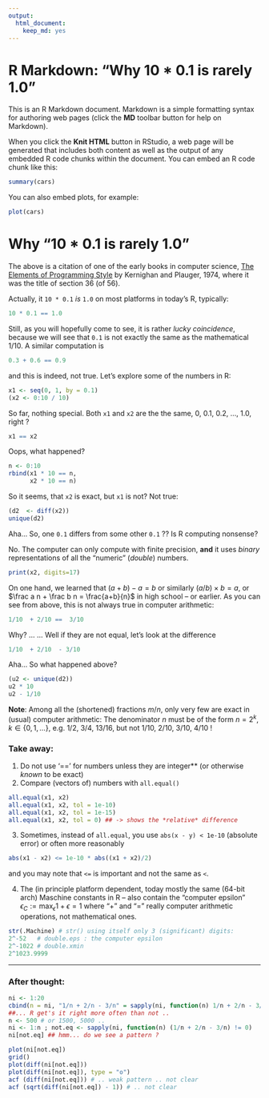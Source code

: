 ```yaml
---
output:
  html_document:
    keep_md: yes
---
```

R Markdown:  "Why 10 * 0.1 is rarely 1.0"
========================================================

This is an R Markdown document. Markdown is a simple formatting syntax for authoring web pages (click the **MD** toolbar button for help on Markdown).

When you click the **Knit HTML** button in RStudio, a web page will be generated that includes both content as well as the output of any embedded R code chunks within the document. You can embed an R code chunk like this:

```r
summary(cars)
```

You can also embed plots, for example:
```r
plot(cars)
```

Why "10 * 0.1 is rarely 1.0"
============================
The above is a citation of one of the early books in computer science,
[The Elements of Programming Style](http://en.wikipedia.org/wiki/The_Elements_of_Programming_Style) by Kernighan and Plauger, 1974, where it was the title of section 36 (of 56).

Actually, it `10 * 0.1` *is* `1.0` on most platforms in today's R, typically:
```r
10 * 0.1 == 1.0
```
Still, as you will hopefully come to see, it is rather *lucky coincidence*, because we will see that `0.1` is not exactly the same as the mathematical $1/10$.
A similar computation is
```r
0.3 + 0.6 == 0.9
```
and this is indeed, not true.
Let's explore some of the numbers in R:
```r
x1 <- seq(0, 1, by = 0.1)
(x2 <- 0:10 / 10)
```
So far, nothing special. Both `x1` and `x2` are the
the same, 0, 0.1, 0.2, ..., 1.0,  right ?
```r
x1 == x2
```
Oops, what happened?
```r
n <- 0:10
rbind(x1 * 10 == n,
      x2 * 10 == n)
```

So it seems, that `x2` is exact, but `x1` is not?
Not true:
```r
(d2  <- diff(x2))
unique(d2)
```
Aha...  So, one `0.1` differs from some other `0.1` ??
Is R computing nonsense?

No.  The computer can only compute with finite precision, **and** it uses _binary_ representations of all the "numeric" (_double_) numbers.
```r
print(x2, digits=17)
```


On one hand, we learned that $(a + b) - a = b$ or similarly $(a/b) \times b = a$,
or  $\frac a n + \frac b n = \frac{a+b}{n}$
in high school -- or earlier.
As you can see from above, this is not always true in computer arithmetic:
```r
1/10  + 2/10 ==  3/10
```
Why? ... ...
Well if they are not equal, let's look at the difference
```r
1/10  + 2/10  - 3/10
```
Aha... So what happened above?
```r
(u2 <- unique(d2))
u2 * 10
u2 - 1/10
```

**Note**: Among all the (shortened) fractions $m / n$,
only very few are exact in (usual) computer arithmetic:
The denominator $n$ must be of the form $n = 2^k, k \in \{0,1,\dots\}$,
e.g.  1/2,  3/4,  13/16,   but not 1/10, 2/10, 3/10, 4/10 !

### **Take away:**

1. Do not use '==' for numbers unless they are integer**
   (or otherwise *known* to be exact)
2. Compare (vectors of) numbers with `all.equal()`
```r
all.equal(x1, x2)
all.equal(x1, x2, tol = 1e-10)
all.equal(x1, x2, tol = 1e-15)
all.equal(x1, x2, tol = 0) ## -> shows the *relative* difference
```

3. Sometimes, instead of `all.equal`, you use `abs(x - y) < 1e-10` (absolute error)
   or often more reasonably
```r
abs(x1 - x2) <= 1e-10 * abs((x1 + x2)/2)
```
and you may note that `<=` is important and not the same as `<`.

4. The (in principle platform dependent, today mostly the same (64-bit arch)
   Maschine constants in R -- also contain the "computer epsilon"
   $\epsilon_C := \max_\epsilon 1+\epsilon = 1$  where "$+$" and "$=$"
   really computer arithmetic operations, not mathematical ones.
```r
str(.Machine) # str() using itself only 3 (significant) digits:
2^-52   # double.eps : the computer epsilon
2^-1022 # double.xmin
2^1023.9999
```

---

### After thought:
```r
ni <- 1:20
cbind(n = ni, "1/n + 2/n - 3/n" = sapply(ni, function(n) 1/n + 2/n - 3/n))
##... R get's it right more often than not ..
n <- 500 # or 1500, 5000 ..
ni <- 1:n ; not.eq <- sapply(ni, function(n) (1/n + 2/n - 3/n) != 0)
ni[not.eq] ## hmm... do we see a pattern ?

plot(ni[not.eq])
grid()
plot(diff(ni[not.eq]))
plot(diff(ni[not.eq]), type = "o")
acf (diff(ni[not.eq])) # .. weak pattern .. not clear
acf (sqrt(diff(ni[not.eq]) - 1)) # .. not clear
```
